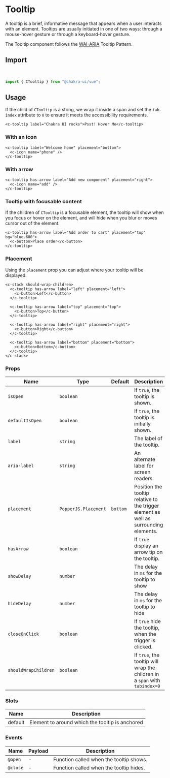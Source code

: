 
<SEO
  title="Tooltip"
  description="A tooltip is a brief, informative message that appears when a user interacts with an element. Tooltips are usually initiated in one of two ways: through a mouse-hover gesture or through a keyboard-hover gesture."
/>

# Tooltip

A tooltip is a brief, informative message that appears when a user interacts with an element. Tooltips are usually initiated in one of two ways: through a mouse-hover gesture or through a keyboard-hover gesture.

The Tooltip component follows the [WAI-ARIA](https://www.w3.org/TR/wai-aria-practices/#tooltip) Tooltip Pattern.

<carbon-ad />

## Import

<br />

```js
import { CTooltip } from "@chakra-ui/vue";
```

## Usage

If the child of `CTooltip` is a string, we wrap it inside a span and set the `tab-index` attribute to `0` to ensure it meets the accessibility requirements.

```vue live=true
<c-tooltip label="Chakra UI rocks">Psst! Hover Me</c-tooltip>
```

### With an icon

```vue live=true
<c-tooltip label="Welcome home" placement="bottom">
  <c-icon name="phone" />
</c-tooltip>
```

### With arrow

```vue live=true
<c-tooltip has-arrow label="Add new component" placement="right">
  <c-icon name="add" />
</c-tooltip>
```

### Tooltip with focusable content

If the children of `CTooltip` is a focusable element, the tooltip will show when you focus or hover on the element, and will hide when you blur or moves cursor out of the element.

```vue live=true
<c-tooltip has-arrow label="Add order to cart" placement="top" bg="blue.600">
  <c-button>Place order</c-button>
</c-tooltip>
```

### Placement

Using the `placement` prop you can adjust where your tooltip will be displayed.

```vue live=true
<c-stack should-wrap-children>
  <c-tooltip has-arrow label="left" placement="left">
    <c-button>Left</c-button>
  </c-tooltip>

  <c-tooltip has-arrow label="top" placement="top">
    <c-button>Top</c-button>
  </c-tooltip>

  <c-tooltip has-arrow label="right" placement="right">
    <c-button>Right</c-button>
  </c-tooltip>

  <c-tooltip has-arrow label="bottom" placement="bottom">
    <c-button>Bottom</c-button>
  </c-tooltip>
</c-stack>
```

### Props

| Name                 | Type                 | Default  | Description                                                                           |
| -------------------- | -------------------- | -------- | ------------------------------------------------------------------------------------- |
| `isOpen`             | `boolean`            |          | If `true`, the tooltip is shown.                                                      |
| `defaultIsOpen`      | `boolean`            |          | If `true`, the tooltip is initially shown.                                            |
| `label`              | `string`             |          | The label of the tooltip.                                                             |
| `aria-label`         | `string`             |          | An alternate label for screen readers.                                                |
| `placement`          | `PopperJS.Placement` | `bottom` | Position the tooltip relative to the trigger element as well as surrounding elements. |
| `hasArrow`           | `boolean`            |          | If `true` display an arrow tip on the tooltip.                                        |
| `showDelay`          | `number`             |          | The delay in `ms` for the tooltip to show                                             |
| `hideDelay`          | `number`             |          | The delay in `ms` for the tooltip to hide                                             |
| `closeOnClick`       | `boolean`            |          | If `true` hide the tooltip, when the trigger is clicked.                              |
| `shouldWrapChildren` | `boolean`            |          | If `true`, the tooltip will wrap the children in a `span` with `tabindex=0`           |

### Slots

| Name    | Description                                     |
| ------- | ----------------------------------------------- |
| default | Element to around which the tooltip is anchored |

### Events

| Name     | Payload | Description                             |
| -------- | ------- | --------------------------------------- |
| `@open`  | -       | Function called when the tooltip shows. |
| `@close` | -       | Function called when the tooltip hides. |
